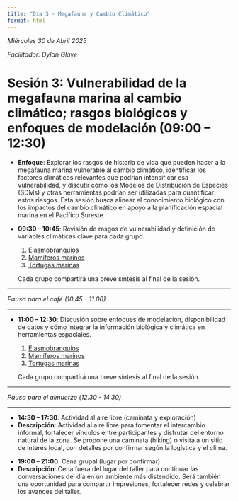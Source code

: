 ```yaml
---
title: "Día 3 - Megafauna y Cambio Climático"
format: html
---
```


::: top-banner
:::

:::{.text-center}
 *Miércoles 30 de Abril 2025*
:::

:::{.text-center}
 *Facilitador: Dylan Glave*
:::


# Sesión 3: Vulnerabilidad de la megafauna marina al cambio climático; rasgos biológicos y enfoques de modelación (09:00 – 12:30)
::: {.callout-note appearance="simple"}
- **Enfoque**: Explorar los rasgos de historia de vida que pueden hacer a la megafauna marina vulnerable al cambio climático, identificar los factores climáticos relevantes que podrían intensificar esa vulnerabilidad, y discutir cómo los Modelos de Distribución de Especies (SDMs) y otras herramientas podrían ser utilizadas para cuantificar estos riesgos. Esta sesión busca alinear el conocimiento biológico con los impactos del cambio climático en apoyo a la planificación espacial marina en el Pacífico Sureste.
    
- **09:30 – 10:45**: Revisión de rasgos de vulnerabilidad y definición de variables climáticas clave para cada grupo.

    1.	[Elasmobranquios](../participantes/grupo1.html#elasmobranquios)
    2.	[Mamíferos marinos](../participantes/grupo2.html#mamiferos)
    3.	[Tortugas marinas](../participantes/grupo3.html#tortugas)
    
    Cada grupo compartirá una breve síntesis al final de la sesión.
:::

---

:::{.text-center}
::: {.section-small}
*Pausa para el café (10.45 - 11.00)*
:::
:::

---

::: {.callout-note appearance="simple"}
- **11:00 – 12:30**: Discusión sobre enfoques de modelación, disponibilidad de datos y cómo integrar la información biológica y climática en herramientas espaciales.

    1.	[Elasmobranquios](../participantes/grupo1.html#elasmobranquios)
    2.	[Mamíferos marinos](../participantes/grupo2.html#mamiferos)
    3.	[Tortugas marinas](../participantes/grupo3.html#tortugas)
    
    Cada grupo compartirá una breve síntesis al final de la sesión.
:::

---

:::{.text-center}
::: {.section-small}
*Pausa para el almuerzo (12.30 - 14.30)*
:::
:::

---

::: {.callout-note appearance="simple"}
- **14:30 – 17:30**: Actividad al aire libre (caminata y exploración)
- **Descripción**: Actividad al aire libre para fomentar el intercambio informal, fortalecer vínculos entre participantes y disfrutar del entorno natural de la zona. Se propone una caminata (hiking) o visita a un sitio de interés local, con detalles por confirmar según la logística y el clima.
:::

::: {.callout-note appearance="simple"}
- **19:00 – 21:00**: Cena grupal (lugar por confirmar)
- **Descripción**: Cena fuera del lugar del taller para continuar las conversaciones del día en un ambiente más distendido. Será también una oportunidad para compartir impresiones, fortalecer redes y celebrar los avances del taller.
:::

